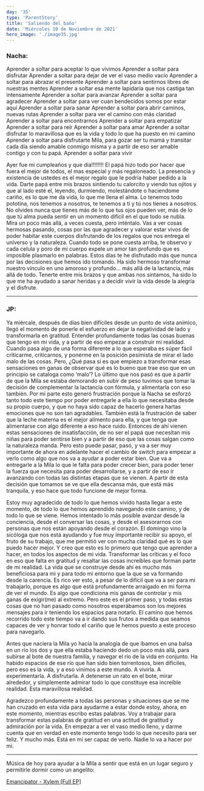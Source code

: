 ```yaml
---
day: '35'
type: 'ParentStory'
title: 'Saliendo del baño'
date: 'Miércoles 10 de Noviembre de 2021'
hero_image: './image35.jpg'
---
```


### Nacha:

Aprender a soltar para aceptar lo que vivimos
Aprender a soltar para disfrutar
Aprender a soltar para dejar de ver el vaso medio vacío
Aprender a soltar para abrazar el presente
Aprender a soltar para sentirnos libres de nuestras mentes
Aprender a soltar esa mente lapidaria que nos castiga tan intensamente
Aprender a soltar para avanzar
Aprender a soltar para agradecer
Aprender a soltar para ver cuan bendecidos somos por estar aquí
Aprender a soltar para sanar
Aprender a soltar para abrir caminos, nuevas rutas
Aprender a soltar para ver el camino con más claridad
Aprender a soltar para encontrarnos
Aprender a soltar para empatizar
Aprender a soltar para reír
Aprender a soltar para amar
Aprender a soltar disfrutar lo maravillosa que es la vida y todo lo que ha puesto en mi camino
Aprender a soltar para disfrutarte Mila, para gozar ser tu mamá y transitar cada día siendo amable conmigo misma y a partir de eso ser amable contigo y con tu papá.
Aprender a soltar para vivir

Ayer fue mi cumpleaños y que día!!!!!!!!
El papá hizo todo por hacer que fuera el mejor de todos, el mas especial y más regaloneado.
La presencia y existencia de ustedes es el mejor regalo que le podría haber pedido a la vida.
Darte papá entre mis brazos sintiendo tu calorcito y viendo tus ojitos y que al lado esté el, leyendo, durmiendo, molestándote o haciendome cariño, es lo que me da vida, lo que me llena el alma.
Lo tenemos todo pototina, nos tenemos a nosotros, te tenemos a ti y tú nos tienes a nosotros. No olvides nunca que tienes más de lo que tus ojos pueden ver, más de lo que tú alma pueda sentír en un momento difícil en el que todo se nubla.
Mira un poco más allá, a veces cuesta, pero inténtalo. Vas a ver cosas hermosas pasando, cosas por las que agradecer y valorar estar vivos de poder habitar este cuerpos disfrutando de los regalos que nos entrega el universo y la naturaleza.
Cuando todo se pone cuesta arriba, te observo y cada celula y poro de mi cuerpo expele un amor tan profundo que es imposible plasmarlo en palabras.
Estos días te he disfrutado más que nunca por las decisiones que hemos ido tomando. Ha sido hermoso transformar nuestro vínculo en uno amoroso y profundo… más allá de la lactancia, más allá de todo. Tenerte entre mis brazos y que ambas nos sintamos, ha sido lo que me ha ayudado a sanar heridas y a decidir vivir la vida desde la alegría y el disfrute.

---

### JP:

Ya miércale, después de días bien difíciles desde un punto de vista anímico, llegó el momento de ponerle el esfuerzo en dejar la negatividad de lado y transformarla en gratitud. Entender profundamente todas las cosas buenas que tengo en mi vida, y a partir de eso empezar a construir mi realidad. Cuando pasa algo de una forma diferente a lo que esperaba es súper fácil criticarme, criticarnos, y ponerme en la posición pesimista de mirar el lado malo de las cosas. Pero, ¿Qué pasa si es que empiezo a transformar esas sensaciones en ganas de observar qué es lo bueno que trae eso que en un principio se cataloga como ‘malo’? Lo último que nos pasó es que a partir de que la Mila se estaba demorando en subir de peso tuvimos que tomar la decisión de complementar la lactancia con fórmula, y alimentarla con eso también. Por mi parte esto generó frustración porque la Nacha se esforzó tanto todo este tiempo por poder entregarle a ella lo que necesitaba desde su propio cuerpo, y que no haya sido capaz de hacerlo genera hartas emociones que no son tan agradables. También está la frustración de saber que la leche materna es el mejor alimento para ella, y que tenga que alimentarse con algo diferente a eso hace ruido. Entonces de ahí vienen estas sensaciones de insatisfacción, de no ser el papá que necesitan mis niñas para poder sentirse bien y a partir de eso que las cosas salgan como la naturaleza manda. Pero esto puede pasar, pasó, y va a ser muy importante de ahora en adelante hacer el cambio de switch para empezar a verlo como algo que nos va a ayudar a poder estar bien. Que va a entregarle a la Mila lo que le falta para poder crecer bien, para poder tener la fuerza que necesita para poder desarrollarse, y a partir de eso ir avanzando con todas las distintas etapas que se vienen. A partir de esta decisión que tomamos se ve que ella descansa más, que está más tranquila, y eso hace que todo funcione de mejor forma.

Estoy muy agradecido de todo lo que hemos vivido hasta llegar a este momento, de todo lo que hemos aprendido navegando este camino, y de todo lo que se viene. Hemos intentado lo más posible avanzar desde la conciencia, desde el conversar las cosas, y desde el asesorarnos con personas que nos están apoyando desde el corazón. El domingo vino la sicóloga que nos está ayudando y fue muy importante recibir su apoyo, el fruto de su trabajo, que me permitió ver con mucha claridad qué es lo que puedo hacer mejor. Y creo que esto es lo primero que tengo que aprender a hacer, en todos los aspectos de mi vida. Transformar las críticas y el foco en eso que falta en gratitud y resaltar las cosas increíbles que forman parte de mi realidad. La vida que se construye desde ahí es mucho más beneficiosa para mi y para todo mi entorno que la que se va formando desde la carencia. Es rico ver esto, a pesar de lo difícil que va a ser para mi trabajarlo, porque es algo que está profundamente arraigado en mi forma de ver el mundo. Es algo que condiciona mis ganas de controlar y mis ganas de exigir(me) al extremo. Pero este es el primer paso, y todas estas cosas que no han pasado como nosotros esperábamos son los mejores mensajes para ir teniendo los espacios para notarlo. El camino que hemos recorrido todo este tiempo va a ir dando sus frutos a medida que seamos capaces de ver y honrar todo el cariño que le hemos puesto a este proceso para navegarlo.

Antes que naciera la Mila yo hacía la analogía de que íbamos en una balsa en un río los dos y que ella estaba haciendo dedo un poco más allá, para subirse al bote de nuestra familia, y navegar el río de la vida en conjunto. Ha habido espacios de ese río que han sido bien torrentosos, bien difíciles, pero eso es la vida, y a eso vinimos a este mundo. A vivirla. A experimentarla. A disfrutarla. A detenerse un rato en el bote, mirar alrededor, y simplemente admirar todo lo que constituye esa increíble realidad. Esta maravillosa realidad.

Agradezco profundamente a todas las personas y situaciones que se me han cruzado en esta vida para ayudarme a estar donde estoy, ahora, en este momento, mientras escribo estas palabras. Voy a trabajar para transformar estas palabras de gratitud en una actitud de gratitud y admiración por la vida. En empezar a ver el vaso medio lleno, y darme cuenta que en verdad en este momento tengo todo lo que necesito para ser feliz. Y mucho más. Está en mí ser capaz de verlo. Nadie lo va a hacer por mi.

---

Música de hoy para ayudar a la Mila a sentir que está en un lugar seguro y permitirle dormir como un angelito:

<a href='https://www.youtube.com/watch?v=8obTGyDP8QE' target='_blank'>
  Emancipator - Xylem [Full EP]
</a>
